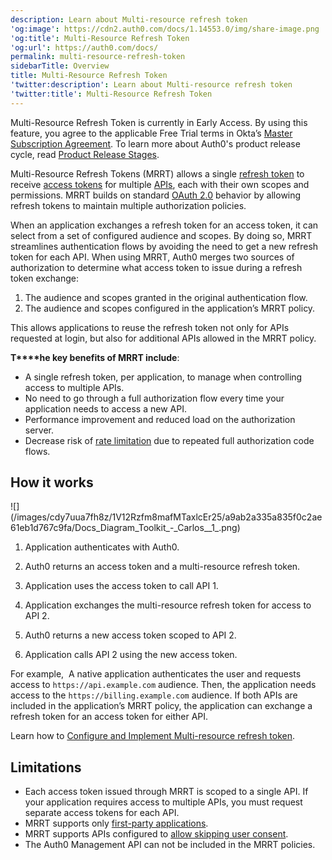 ```yaml
---
description: Learn about Multi-resource refresh token
'og:image': https://cdn2.auth0.com/docs/1.14553.0/img/share-image.png
'og:title': Multi-Resource Refresh Token
'og:url': https://auth0.com/docs/
permalink: multi-resource-refresh-token
sidebarTitle: Overview
title: Multi-Resource Refresh Token
'twitter:description': Learn about Multi-resource refresh token
'twitter:title': Multi-Resource Refresh Token
---
```

<Warning>

Multi-Resource Refresh Token is currently in Early Access. By using this feature, you agree to the applicable Free Trial terms in Okta’s [Master Subscription Agreement](https://www.okta.com/legal). To learn more about Auth0's product release cycle, read [Product Release Stages](https://auth0.com/docs/troubleshoot/product-lifecycle/product-release-stages).

</Warning>

Multi-Resource <Tooltip tip="Refresh Token: Token used to obtain a renewed Access Token without forcing users to log in again." cta="View Glossary" href="/docs/glossary?term=Refresh+Tokens">Refresh Tokens</Tooltip> (MRRT) allows a single [refresh token](/docs/secure/tokens/refresh-tokens) to receive [access tokens](/docs/secure/tokens/access-tokens) for multiple [APIs](/docs/get-started/apis), each with their own scopes and permissions. MRRT builds on standard [OAuth 2.0](/docs/authenticate/protocols/oauth) behavior by allowing refresh tokens to maintain multiple authorization policies.

When an application exchanges a refresh token for an <Tooltip tip="Access Token: Authorization credential, in the form of an opaque string or JWT, used to access an API." cta="View Glossary" href="/docs/glossary?term=access+token">access token</Tooltip>, it can select from a set of configured <Tooltip tip="Audience: Unique identifier of the audience for an issued token. Named aud in a token, its value contains the ID of either an application (Client ID) for an ID Token or an API (API Identifier) for an Access Token." cta="View Glossary" href="/docs/glossary?term=audience">audience</Tooltip> and scopes. By doing so, MRRT streamlines authentication flows by avoiding the need to get a new refresh token for each API.
When using MRRT, Auth0 merges two sources of authorization to determine what access token to issue during a refresh token exchange:

1. The audience and scopes granted in the original authentication flow.
2. The audience and scopes configured in the application’s MRRT policy.

This allows applications to reuse the refresh token not only for APIs requested at login, but also for additional APIs allowed in the MRRT policy.

**T****he key benefits of MRRT include**:

* A single refresh token, per application, to manage when controlling access to multiple APIs.
* No need to go through a full <Tooltip tip="Authorization Flow: Authorization grant (or workflow) specified in the OAuth 2.0 framework." cta="View Glossary" href="/docs/glossary?term=authorization+flow">authorization flow</Tooltip> every time your application needs to access a new API.
* Performance improvement and reduced load on the <Tooltip tip="Authorization Server: Centralized server that contributes to defining the boundaries of a user’s access. For example, your authorization server can control the data, tasks, and features available to a user." cta="View Glossary" href="/docs/glossary?term=authorization+server">authorization server</Tooltip>.
* Decrease risk of [rate limitation](/docs/troubleshoot/customer-support/operational-policies/rate-limit-policy) due to repeated full authorization code flows.

## How it works

<Frame>![](/images/cdy7uua7fh8z/1V12Rzfm8mafMTaxlcEr25/a9ab2a335a835f0c2ae61eb1d767c9fa/Docs_Diagram_Toolkit_-_Carlos__1_.png)</Frame>

1. Application authenticates with Auth0.

2. Auth0 returns an access token and a multi-resource refresh token.

3. Application uses the access token to call API 1.

4. Application exchanges the multi-resource refresh token for access to API 2.

5. Auth0 returns a new access token scoped to API 2.

6. Application calls API 2 using the new access token.

<Callout icon="file-lines" color="#0EA5E9" iconType="regular">

For example,  A native application authenticates the user and requests access to `https://api.example.com` audience. Then, the application needs access to the `https://billing.example.com` audience. If both APIs are included in the application’s MRRT policy, the application can exchange a refresh token for an access token for either API.

</Callout>

Learn how to [Configure and Implement Multi-resource refresh token](/docs/secure/tokens/refresh-tokens/multi-resource-refresh-token/configure-and-implement-multi-resource-refresh-token).

## Limitations

* Each access token issued through MRRT is scoped to a single API. If your application requires access to multiple APIs, you must request separate access tokens for each API.
* MRRT supports only [first-party applications](/docs/get-started/applications/confidential-and-public-applications/first-party-and-third-party-applications#first-party-applications).
* MRRT supports APIs configured to [allow skipping user consent](/docs/get-started/applications/confidential-and-public-applications/user-consent-and-third-party-applications#skip-consent-for-first-party-applications).
* The Auth0 <Tooltip tip="Management API: A product to allow customers to perform administrative tasks." cta="View Glossary" href="/docs/glossary?term=Management+API">Management API</Tooltip> can not be included in the MRRT policies.
